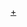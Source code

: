 {{navbox
|name=緬甸國家元首
|title=[[緬甸]][[缅甸总统|國家元首]]
|image={{flagicon|Burma|size=150px}}
|state = {{{state|collapsed}}}
|bodyclass=hlist hilst-pipe
|basestyle =
|group1=總統<br />（1948—1962）
|list1= [[蘇瑞泰]]{{to}}[[巴宇]]{{to}}[[溫貌]]
|group2=[[聯邦革命委員會]]主席<br />（1962—1974）
|list2=
*[[奈溫]]
|group3=總統<br />（1974—1988）
|list3= [[奈溫]]{{to}}[[山友]]{{to}}[[盛倫]]{{to}}''[[埃哥]]<small>（代）</small>''{{to}}[[貌貌]]
|group4=[[国家和平与发展委员会|國家恢復法律和秩序委員會]]主席<br />（1988—1997）
|list4= [[蘇貌]]{{to}}[[丹瑞]]
|group5=[[國家和平與發展委員會]]主席<br />（1997—2011）
|list5= [[丹瑞]]
|group6=總統<br />（2011至今）
|list6= [[登盛]]{{to}}[[廷觉]]{{to}}''[[敏瑞]]<small>（代）</small>''{{to}}[[温敏]]{{to}}''[[敏瑞]]<small>（代）</small>''
|group7=[[國家領導委員會 (緬甸)|國家管理委員會]]主席<br />（2021至今）
|list7= [[敏昂來]]
}}
<noinclude>
[[Category:緬甸國家元首|+]]
</noinclude>
